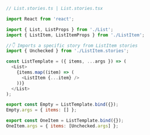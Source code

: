 ```js
// List.stories.ts | List.stories.tsx

import React from 'react';

import { List, ListProps } from './List';
import { ListItem, ListItemProps } from './ListItem';

//👇 Imports a specific story from ListItem stories
import { Unchecked } from './ListItem.stories';

const ListTemplate = ({ items, ...args }) => (
  <List>
    {items.map((item) => (
      <ListItem {...item} />
    ))}
  </List>
);

export const Empty = ListTemplate.bind({});
Empty.args = { items: [] };

export const OneItem = ListTemplate.bind({});
OneItem.args = { items: [Unchecked.args] };
```